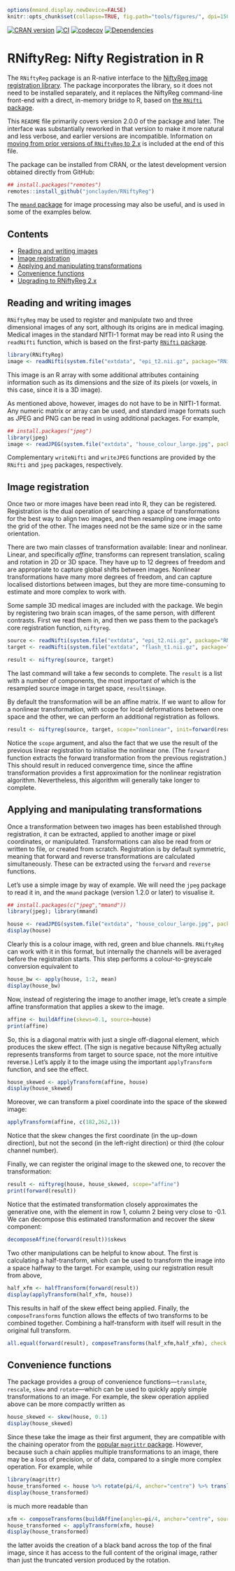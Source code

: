 ```r
options(mmand.display.newDevice=FALSE)
knitr::opts_chunk$set(collapse=TRUE, fig.path="tools/figures/", dpi=150, fig.dim=c(3.49,2.42))
```

[![CRAN version](https://www.r-pkg.org/badges/version/RNiftyReg)](https://cran.r-project.org/package=RNiftyReg) [![CI](https://github.com/jonclayden/RNiftyReg/actions/workflows/ci.yaml/badge.svg)](https://github.com/jonclayden/RNiftyReg/actions/workflows/ci.yaml) [![codecov](https://codecov.io/gh/jonclayden/RNiftyReg/branch/master/graph/badge.svg?token=PgPV3R4Lmw)](https://app.codecov.io/gh/jonclayden/RNiftyReg) [![Dependencies](https://tinyverse.netlify.app/badge/RNiftyReg)](https://cran.r-project.org/package=RNiftyReg)

# RNiftyReg: Nifty Registration in R

The `RNiftyReg` package is an R-native interface to the [NiftyReg image registration library](https://github.com/KCL-BMEIS/niftyreg). The package incorporates the library, so it does not need to be installed separately, and it replaces the NiftyReg command-line front-end with a direct, in-memory bridge to R, based on [the `RNifti` package](https://github.com/jonclayden/RNifti).

This `README` file primarily covers version 2.0.0 of the package and later. The interface was substantially reworked in that version to make it more natural and less verbose, and earlier versions are incompatible. Information on [moving from prior versions of `RNiftyReg` to 2.x](#upgrading-to-rniftyreg-2x) is included at the end of this file.

The package can be installed from CRAN, or the latest development version obtained directly from GitHub:

```r
## install.packages("remotes")
remotes::install_github("jonclayden/RNiftyReg")
```

The [`mmand` package](https://github.com/jonclayden/mmand) for image processing may also be useful, and is used in some of the examples below.

## Contents

- [Reading and writing images](#reading-and-writing-images)
- [Image registration](#image-registration)
- [Applying and manipulating transformations](#applying-and-manipulating-transformations)
- [Convenience functions](#convenience-functions)
- [Upgrading to RNiftyReg 2.x](#upgrading-to-rniftyreg-2x)

## Reading and writing images

`RNiftyReg` may be used to register and manipulate two and three dimensional images of any sort, although its origins are in medical imaging. Medical images in the standard NIfTI-1 format may be read into R using the `readNifti` function, which is based on the first-party [`RNifti` package](https://github.com/jonclayden/RNifti).

```r
library(RNiftyReg)
image <- readNifti(system.file("extdata", "epi_t2.nii.gz", package="RNiftyReg"))
```

This image is an R array with some additional attributes containing information such as its dimensions and the size of its pixels (or voxels, in this case, since it is a 3D image).

As mentioned above, however, images do not have to be in NIfTI-1 format. Any numeric matrix or array can be used, and standard image formats such as JPEG and PNG can be read in using additional packages. For example,

```r
## install.packages("jpeg")
library(jpeg)
image <- readJPEG(system.file("extdata", "house_colour_large.jpg", package="RNiftyReg"))
```

Complementary `writeNifti` and `writeJPEG` functions are provided by the `RNifti` and `jpeg` packages, respectively.

## Image registration

Once two or more images have been read into R, they can be registered. Registration is the dual operation of searching a space of transformations for the best way to align two images, and then resampling one image onto the grid of the other. The images need not be the same size or in the same orientation.

There are two main classes of transformation available: linear and nonlinear. Linear, and specifically *affine*, transforms can represent translation, scaling and rotation in 2D or 3D space. They have up to 12 degrees of freedom and are appropriate to capture global shifts between images. Nonlinear transformations have many more degrees of freedom, and can capture localised distortions between images, but they are more time-consuming to estimate and more complex to work with.

Some sample 3D medical images are included with the package. We begin by registering two brain scan images, of the same person, with different contrasts. First we read them in, and then we pass them to the package's core registration function, `niftyreg`.

```r
source <- readNifti(system.file("extdata", "epi_t2.nii.gz", package="RNiftyReg"))
target <- readNifti(system.file("extdata", "flash_t1.nii.gz", package="RNiftyReg"))

result <- niftyreg(source, target)
```

The last command will take a few seconds to complete. The `result` is a list with a number of components, the most important of which is the resampled source image in target space, `result$image`.

By default the transformation will be an affine matrix. If we want to allow for a nonlinear transformation, with scope for local deformations between one space and the other, we can perform an additional registration as follows.

```r
result <- niftyreg(source, target, scope="nonlinear", init=forward(result))
```

Notice the `scope` argument, and also the fact that we use the result of the previous linear registration to initialise the nonlinear one. (The `forward` function extracts the forward transformation from the previous registration.) This should result in reduced convergence time, since the affine transformation provides a first approximation for the nonlinear registration algorithm. Nevertheless, this algorithm will generally take longer to complete.

## Applying and manipulating transformations

Once a transformation between two images has been established through registration, it can be extracted, applied to another image or pixel coordinates, or manipulated. Transformations can also be read from or written to file, or created from scratch. Registration is by default symmetric, meaning that forward and reverse transformations are calculated simultaneously. These can be extracted using the `forward` and `reverse` functions.

Let's use a simple image by way of example. We will need the `jpeg` package to read it in, and the `mmand` package (version 1.2.0 or later) to visualise it.

```r
## install.packages(c("jpeg","mmand"))
library(jpeg); library(mmand)

house <- readJPEG(system.file("extdata", "house_colour_large.jpg", package="RNiftyReg"))
display(house)
```

Clearly this is a colour image, with red, green and blue channels. `RNiftyReg` can work with it in this format, but internally the channels will be averaged before the registration starts. This step performs a colour-to-greyscale conversion equivalent to

```r
house_bw <- apply(house, 1:2, mean)
display(house_bw)
```

Now, instead of registering the image to another image, let's create a simple affine transformation that applies a skew to the image.

```r
affine <- buildAffine(skews=0.1, source=house)
print(affine)
```

So, this is a diagonal matrix with just a single off-diagonal element, which produces the skew effect. (The sign is negative because NiftyReg actually represents transforms from target to source space, not the more intuitive reverse.) Let's apply it to the image using the important `applyTransform` function, and see the effect.

```r
house_skewed <- applyTransform(affine, house)
display(house_skewed)
```

Moreover, we can transform a pixel coordinate into the space of the skewed image:

```r
applyTransform(affine, c(182,262,1))
```

Notice that the skew changes the first coordinate (in the up-down direction), but not the second (in the left-right direction) or third (the colour channel number).

Finally, we can register the original image to the skewed one, to recover the transformation:

```r
result <- niftyreg(house, house_skewed, scope="affine")
print(forward(result))
```

Notice that the estimated transformation closely approximates the generative one, with the element in row 1, column 2 being very close to -0.1. We can decompose this estimated transformation and recover the skew component:

```r
decomposeAffine(forward(result))$skews
```

Two other manipulations can be helpful to know about. The first is calculating a half-transform, which can be used to transform the image into a space halfway to the target. For example, using our registration result from above,

```r
half_xfm <- halfTransform(forward(result))
display(applyTransform(half_xfm, house))
```

This results in half of the skew effect being applied. Finally, the `composeTransforms` function allows the effects of two transforms to be combined together. Combining a half-transform with itself will result in the original full transform.

```r
all.equal(forward(result), composeTransforms(half_xfm,half_xfm), check.attributes=FALSE)
```

## Convenience functions

The package provides a group of convenience functions—`translate`, `rescale`, `skew` and `rotate`—which can be used to quickly apply simple transformations to an image. For example, the skew operation applied above can be more compactly written as

```r
house_skewed <- skew(house, 0.1)
display(house_skewed)
```

Since these take the image as their first argument, they are compatible with the chaining operator from the [popular `magrittr` package](https://cran.r-project.org/package=magrittr). However, because such a chain applies multiple transformations to an image, there may be a loss of precision, or of data, compared to a single more complex operation. For example, while

```r
library(magrittr)
house_transformed <- house %>% rotate(pi/4, anchor="centre") %>% translate(30)
display(house_transformed)
```

is much more readable than

```r
xfm <- composeTransforms(buildAffine(angles=pi/4, anchor="centre", source=house), buildAffine(translation=30, source=house))
house_transformed <- applyTransform(xfm, house)
display(house_transformed)
```

the latter avoids the creation of a black band across the top of the final image, since it has access to the full content of the original image, rather than just the truncated version produced by the rotation.
